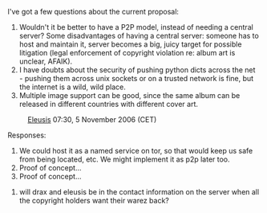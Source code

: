 I've got a few questions about the current proposal:
# Wouldn't it be better to have a P2P model, instead of needing a central server? Some disadvantages of having a central server: someone has to host and maintain it, server becomes a big, juicy target for possible litigation (legal enforcement of copyright violation re: album art is unclear, AFAIK).
# I have doubts about the security of pushing python dicts across the net - pushing them across unix sockets or on a trusted network is fine, but the internet is a wild, wild place.
# Multiple image support can be good, since the same album can be released in different countries with different cover art.
:[[User:Eleusis|Eleusis]] 07:30, 5 November 2006 (CET)

Responses:
# We could host it as a named service on tor, so that would keep us safe from being located, etc. We might implement it as p2p later too.
# Proof of concept...
# Proof of concept...

# will drax and eleusis be in the contact information on the server when all the copyright holders want their warez back?